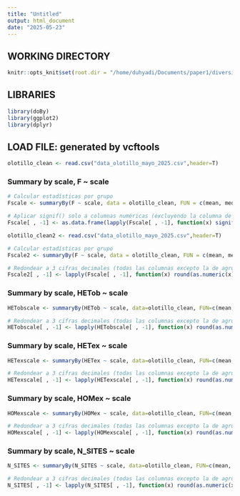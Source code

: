 ```yaml
---
title: "Untitled"
output: html_document
date: "2025-05-23"
---
```

## WORKING DIRECTORY 
```r
knitr::opts_knit$set(root.dir = "/home/duhyadi/Documents/paper1/diversity" )
```

## LIBRARIES
```r
library(doBy)
library(ggplot2)
library(dplyr)
```


## LOAD FILE: generated by vcftools 
```r
olotillo_clean <- read.csv("data_olotillo_mayo_2025.csv",header=T)
```

### Summary by scale, F ~ scale
```r
# Calcular estadísticas por grupo
Fscale <- summaryBy(F ~ scale, data = olotillo_clean, FUN = c(mean, median, sd, min, max))
```

```r
# Aplicar signif() solo a columnas numéricas (excluyendo la columna de grupo)
Fscale[ , -1] <- as.data.frame(lapply(Fscale[ , -1], function(x) signif(as.numeric(x), digits = 3)))
```

```r
olotillo_clean2 <- read.csv("data_olotillo_mayo_2025.csv",header=T)
```

```r
# Calcular estadísticas por grupo
Fscale2 <- summaryBy(F ~ scale, data = olotillo_clean, FUN = c(mean, median, sd, min, max))
```

```r
# Redondear a 3 cifras decimales (todas las columnas excepto la de agrupación)
Fscale2[ , -1] <- lapply(Fscale[ , -1], function(x) round(as.numeric(x), 3))
```

### Summary by scale, HETob ~ scale
```r
HETobscale <- summaryBy(HETob ~ scale, data=olotillo_clean, FUN=c(mean, median, sd, min, max))
```

```r
# Redondear a 3 cifras decimales (todas las columnas excepto la de agrupación)
HETobscale[ , -1] <- lapply(HETobscale[ , -1], function(x) round(as.numeric(x), 3))
```

### Summary by scale, HETex ~ scale
```r
HETexscale <- summaryBy(HETex ~ scale, data=olotillo_clean, FUN=c(mean, median, sd, min, max))
```


```r
# Redondear a 3 cifras decimales (todas las columnas excepto la de agrupación)
HETexscale[ , -1] <- lapply(HETexscale[ , -1], function(x) round(as.numeric(x), 3))
```

### Summary by scale, HOMex ~ scale
```r
HOMexscale <- summaryBy(HOMex ~ scale, data=olotillo_clean, FUN=c(mean, median, sd, min, max))
```

```r
# Redondear a 3 cifras decimales (todas las columnas excepto la de agrupación)
HOMexscale[ , -1] <- lapply(HOMexscale[ , -1], function(x) round(as.numeric(x), 3))
```

### Summary by scale, N_SITES ~ scale
```r
N_SITES <- summaryBy(N_SITES ~ scale, data=olotillo_clean, FUN=c(mean, median, sd, min, max))
```

```r
# Redondear a 3 cifras decimales (todas las columnas excepto la de agrupación)
N_SITES[ , -1] <- lapply(N_SITES[ , -1], function(x) round(as.numeric(x), 3))
```


